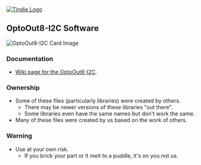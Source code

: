 <a href="https://www.tindie.com/products/land_boards/eight-opto-isolated-output-card-optoout8-i2c/" ><img src="http://land-boards.com/blwiki/images/e/eb/Tindie-larges-v2.png" alt="Tindie Logo"></img></a>

== OptoOut8-I2C Software ==

<img src="http://land-boards.com/blwiki/images/b/be/OptoOut8-I2C-X3-CCA-5452-640px.jpg" alt="OptoOut8-I2C Card Image"></img>

=== Documentation ===

*[http://land-boards.com/wiki/index.php?title=OptoOut8-I2C Wiki page for the OptoOut8-I2C].

=== Ownership ===

* Some of these files (particularly libraries) were created by others.
** There may be newer versions of these libraries "out there".
** Some libraries even have the same names but don't work the same.
* Many of these files were created by us based on the work of others.

=== Warning ===

* Use at your own risk.
** If you brick your part or it melt to a puddle, it's on you not us.
